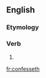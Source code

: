 ==English==

===Etymology===
{{suffix|confess|eth}}

===Verb===
{{en-verb form}}

# {{archaic third-person singular of|confess}}

[[fr:confesseth]]